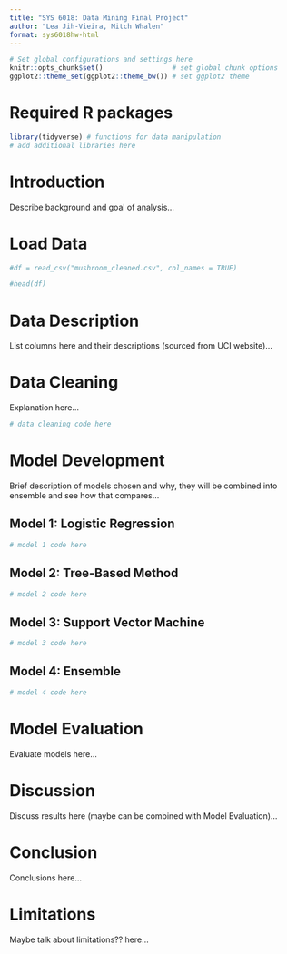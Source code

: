 ```yaml
---
title: "SYS 6018: Data Mining Final Project" 
author: "Lea Jih-Vieira, Mitch Whalen"
format: sys6018hw-html
---
```


```r
# Set global configurations and settings here
knitr::opts_chunk$set()                 # set global chunk options
ggplot2::theme_set(ggplot2::theme_bw()) # set ggplot2 theme
```

# Required R packages {.unnumbered .unlisted}

```r
library(tidyverse) # functions for data manipulation  
# add additional libraries here
```

# Introduction

Describe background and goal of analysis...

# Load Data

```r
#df = read_csv("mushroom_cleaned.csv", col_names = TRUE)
```
```r
#head(df)
```

# Data Description

List columns here and their descriptions (sourced from UCI website)...

# Data Cleaning

Explanation here...

```r
# data cleaning code here
```

# Model Development

Brief description of models chosen and why, they will be combined into ensemble and see how that compares...

## Model 1: Logistic Regression

```r
# model 1 code here
```

## Model 2: Tree-Based Method

```r
# model 2 code here
```

## Model 3: Support Vector Machine

```r
# model 3 code here
```

## Model 4: Ensemble

```r
# model 4 code here
```

# Model Evaluation

Evaluate models here...

# Discussion

Discuss results here (maybe can be combined with Model Evaluation)...

# Conclusion

Conclusions here...

# Limitations

Maybe talk about limitations?? here...